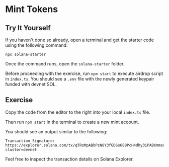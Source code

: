 # Mint Tokens

## Try It Yourself

If you haven't done so already, open a terminal and get the starter code using the following command:

```terminal
npx solana-starter
```

Once the command runs, open the `solana-starter` folder.

Before proceeding with the exercise, run `npm start` to execute airdrop script in `index.ts`.
You should see a `.env` file with the newly generated keypair funded with devnet SOL.

## Exercise

Copy the code from the editor to the right into your local `index.ts` file.

Then run `npm start` in the terminal to create a new mint account.

You should see an output similar to the following:

```terminal
Transaction Signature: https://explorer.solana.com/tx/qTRoMpABbPsN8Y3fGDSs688PcH4dhy3iPABKmmoXkBu4MaBLG35n2bd3vLFBXCx74N2hwasxNZ6NRXqizVoR3So?cluster=devnet
```

Feel free to inspect the transaction details on Solana Explorer.

